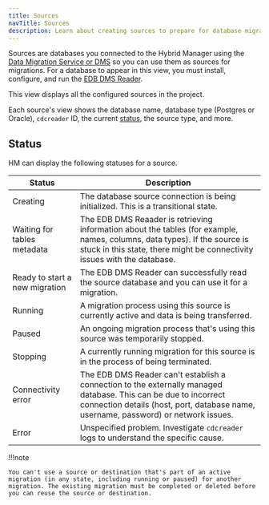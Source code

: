 ```yaml
---
title: Sources
navTitle: Sources
description: Learn about creating sources to prepare for database migrations to Hybrid Manager.
---
```


Sources are databases you connected to the Hybrid Manager using the [Data Migration Service or DMS](/edb-postgres-ai/latest/hybrid-manager/using_hybrid_manager/migration/) so you can use them as sources for migrations. For a database to appear in this view, you must install, configure, and run the [EDB DMS Reader](/edb-postgres-ai/latest/hybrid-manager/using_hybrid_manager/migration/installing/).

This view displays all the configured sources in the project.

Each source's view shows the database name, database type (Postgres or Oracle), `cdcreader` ID, the current [status](sources.mdx#status), the source type, and more.

## Status

HM can display the following statuses for a source.

| Status                         | Description                                                                                                                                                                                            |
| ------------------------------ | ------------------------------------------------------------------------------------------------------------------------------------------------------------------------------------------------------ |
| Creating                       | The database source connection is being initialized. This is a transitional state.                                                                                                                     |
| Waiting for tables metadata    | The EDB DMS Reaader is retrieving information about the tables (for example, names, columns, data types). If the source is stuck in this state, there might be connectivity issues with the database.  |
| Ready to start a new migration | The EDB DMS Reader can successfully read the source database and you can use it for a migration.                                                                                                       |
| Running                        | A migration process using this source is currently active and data is being transferred.                                                                                                               |
| Paused                         | An ongoing migration process that's using this source was temporarily stopped.                                                                                                                         |
| Stopping                       | A currently running migration for this source is in the process of being terminated.                                                                                                                   |
| Connectivity error             | The EDB DMS Reader can't establish a connection to the externally managed database. This can be due to incorrect connection details (host, port, database name, username, password) or network issues. |
| Error                          | Unspecified problem. Investigate `cdcreader` logs to understand the specific cause.                                                                                                                    |

!!!note

    You can't use a source or destination that's part of an active migration (in any state, including running or paused) for another migration. The existing migration must be completed or deleted before you can reuse the source or destination.
    
